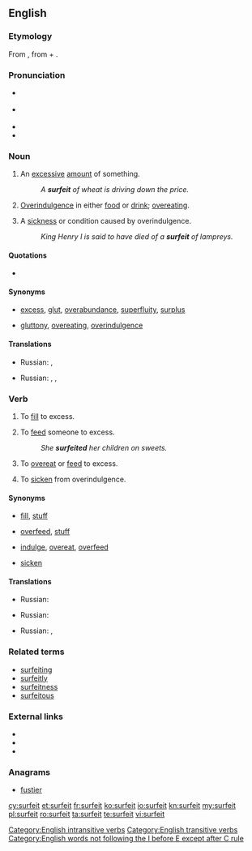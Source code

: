{{was wotd|2007|July|20}}
==English==

===Etymology===
From {{etyl|fro}} {{term|lang=fro|surfaire||to augment, exaggerate, exceed}}, from {{term|lang=fro|sur-}} + {{term|lang=fro|faire||to do}}.

===Pronunciation===
* {{a|RP}} {{IPA|/ˈsɜː.fɪt/}}
* {{a|US}} {{IPA|/ˈsɝː.fɪt/}}
* {{audio|en-us-surfeit.ogg|Audio (US)}}
* {{rhymes|ɜː(r)fɪt}}

===Noun===
{{en-noun|s|-}}

# {{countable}} An [[excessive]] [[amount]] of something.
#: ''A '''surfeit''' of wheat is driving down the price.''
# {{uncountable}} [[overindulgence|Overindulgence]] in either [[food]] or [[drink]]; [[overeat]]ing.
# {{countable}} A [[sickness]] or condition caused by overindulgence.
#: ''King Henry I is said to have died of a '''surfeit''' of lampreys.''

====Quotations====
* {{seeCites}}

====Synonyms====
* {{sense|excessive amount of something}} [[excess]], [[glut]], [[overabundance]], [[superfluity]], [[surplus]]
* {{sense|overindulgence in food or drink}} [[gluttony]], [[overeating]], [[overindulgence]]

====Translations====
{{trans-top|an excessive amount of something}}
* Russian: {{t+|ru|излишек|m}}, {{t+|ru|избыток|m}}
{{trans-mid}}
{{trans-bottom}}

{{trans-top|overindulgence in either food or drink; overeating}}
* Russian: {{t+|ru|неумеренность}}, {{t+|ru|излишество|n}}, {{t+|ru|обжорство|n}}
{{trans-mid}}
{{trans-bottom}}

{{trans-top|a sickness or condition caused by overindulgence}}
{{trans-mid}}
{{trans-bottom}}

===Verb===
{{en-verb}}

# {{transitive}} To [[fill]] to excess.
# {{transitive}} To [[feed]] someone to excess.
#: ''She '''surfeited''' her children on sweets.''
# {{intransitive|reflexive}} To [[overeat]] or [[feed]] to excess.
# {{intransitive|reflexive}} To [[sicken]] from overindulgence.

====Synonyms====
* {{sense|to fill to excess}} [[fill]], [[stuff]]
* {{sense|to feed someone to excess}} [[overfeed]], [[stuff]]
* {{sense|to overeat or feed to excess}} [[indulge]], [[overeat]], [[overfeed]]
* {{sense|to sicken from overindulgence}} [[sicken]]

====Translations====
{{trans-top|to fill to excess}}
* Russian: {{t+|ru|переполнять}}
{{trans-mid}}
{{trans-bottom}}

{{trans-top|to feed someone to excess}}
* Russian: {{t-|ru|перекармливать}}
{{trans-mid}}
{{trans-bottom}}

{{trans-top|to overeat or feed to excess}}
* Russian: {{t-|ru|переедать}}, {{t+|ru|объедаться}}
{{trans-mid}}
{{trans-bottom}}

{{trans-top|to sicken from overindulgence}}
{{trans-mid}}
{{trans-bottom}}

===Related terms===
* [[surfeiting]]
* [[surfeitly]]
* [[surfeitness]]
* [[surfeitous]]

===External links===
* {{R:Webster 1913}}
* {{R:Century 1911}}
* {{R:OneLook}}

===Anagrams===
* [[fustier#English|fustier]]

[[Category:English intransitive verbs]]
[[Category:English transitive verbs]]
[[Category:English words not following the I before E except after C rule]]

[[cy:surfeit]]
[[et:surfeit]]
[[fr:surfeit]]
[[ko:surfeit]]
[[io:surfeit]]
[[kn:surfeit]]
[[my:surfeit]]
[[pl:surfeit]]
[[ro:surfeit]]
[[ta:surfeit]]
[[te:surfeit]]
[[vi:surfeit]]